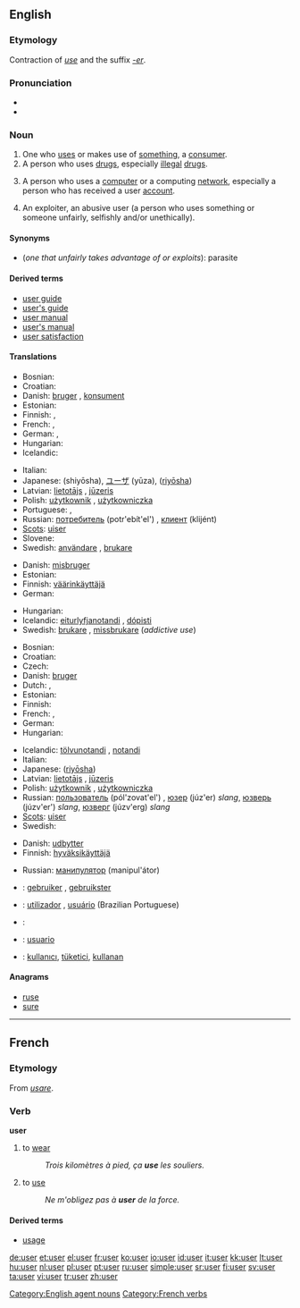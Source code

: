 ==English==
{{wikipedia}}

===Etymology===
Contraction of ''[[use]]'' and the suffix ''[[-er]]''.

===Pronunciation===
* {{audio|en-us-user.ogg|Audio (US)}}
* {{rhymes|uːzə(r)}}

===Noun===
{{en-noun}}

# One who [[use]]s or makes use of [[something]], a [[consumer]].
# A person who uses [[drug]]s, especially [[illegal]] [[drugs]].
# {{context|computing}} A person who uses a [[computer]] or a computing [[network]], especially a person who has received a user [[account]].
# {{pejorative}} An exploiter, an abusive user (a person who uses something or someone unfairly, selfishly and/or unethically).

====Synonyms====
* (''one that unfairly takes advantage of or exploits''): parasite

====Derived terms====
* [[user guide]]
* [[user's guide]]
* [[user manual]]
* [[user's manual]]
* [[user satisfaction]]

====Translations====
{{trans-top|one who uses something, a consumer}}
* Bosnian: {{t-|bs|korisnik|m}}
* Croatian: {{t-|hr|korisnik|m}}
* Danish: [[bruger]] {{c}}, [[konsument]] {{c}}
* Estonian: {{t|et|tarbija}}
* Finnish: {{t+|fi|käyttäjä}}, {{t-|fi|kuluttaja}}
* French: {{t+|fr|consommateur}}, {{t+|fr|utilisateur}}
* German: {{t+|de|Benutzer|m}}, {{t+|de|Verbraucher|m}}
* Hungarian: {{t+|hu|felhasználó}}
* Icelandic: {{t+|is|notandi|m}}
{{trans-mid}}
* Italian: {{t+|it|utente|m|f}}
* Japanese: {{Jpan|[[使用者]]}} (shiyōsha), [[ユーザ]] (yūza), {{Jpan|[[Japanese]]}} ([[riyōsha]])
* Latvian: [[lietotājs]] {{m}}, [[jūzeris]] {{m}}
* Polish: [[użytkownik]] {{m}}, [[użytkowniczka]] {{f}}
* Portuguese: {{t-|pt|consumidor|m}}, {{t+|pt|usuário|m}}
* Russian: [[потребитель]] (potr'ebít'el') {{m}}, [[клиент]] (klijént) {{m}}
* [[Scots]]: [[uiser]]
* Slovene: {{t+|sl|uporabnik|m}}
* Swedish: [[användare]] {{c}}, [[brukare]] {{c}}
{{trans-bottom}}

{{trans-top|one who uses drugs}}
* Danish: [[misbruger]] {{c}}
* Estonian: {{t|et|väärtarbija}}
* Finnish: [[väärinkäyttäjä]]
* German: {{t-|de|Drogenkonsument|m}}
{{trans-mid}}
* Hungarian: {{t+|hu|drogfogyasztó}}
* Icelandic: [[eiturlyfjanotandi]] {{m}}, [[dópisti]] {{m}}
* Swedish: [[brukare]] {{c}}, [[missbrukare]] {{c}} (''addictive use'')
{{trans-bottom}}

{{trans-top|person who uses a computer}}
* Bosnian: {{t-|bs|korisnik|m}}
* Croatian: {{t-|hr|korisnik|m}}
* Czech: {{t-|cs|uživatel|m}}
* Danish: [[bruger]] {{c}}
* Dutch: {{t-|nl|gebruiker|m}}, {{t-|nl|gebruikster|f}}
* Estonian: {{t-|et|kasutaja}}
* Finnish: {{t+|fi|käyttäjä}}
* French: {{t+|fr|utilisateur|m}}, {{t+|fr|utilisatrice|f}}
* German: {{t+|de|Benutzer|m}}
* Hungarian: {{t+|hu|felhasználó}}
{{trans-mid}}
* Icelandic: [[tölvunotandi]] {{m}}, [[notandi]] {{m}}
* Italian: {{t+|it|utente|m|f}}
* Japanese: {{Jpan|[[Japanese]]}} ([[riyōsha]])
* Latvian: [[lietotājs]] {{m}}, [[jūzeris]] {{m}}
* Polish: [[użytkownik]] {{m}}, [[użytkowniczka]] {{f}}
* Russian: [[пользователь]] (pól'zovat'el') {{m}}, [[юзер]] (júz'er) {{m}} ''slang'', [[юзверь]] (júzv'er') {{m}} ''slang'', [[юзверг]] (júzv'erg) {{m}} ''slang''
* [[Scots]]: [[uiser]]
* Swedish: {{t+|sv|användare|c}}
{{trans-bottom}}

{{trans-top|an exploiter}}
* Danish: [[udbytter]] {{c}}
* Finnish: [[hyväksikäyttäjä]]
{{trans-mid}}
* Russian: [[манипулятор]] (manipul'átor) {{m}}
{{trans-bottom}}

{{checktrans-top}}
* {{ttbc|Dutch}}: [[gebruiker]] {{m}}, [[gebruikster]] {{f}}
* {{ttbc|Portuguese}}: [[utilizador]] {{m}}, [[usuário]] {{m}} (Brazilian Portuguese)
* {{ttbc|Slovene}}: {{t+|sl|uporabnik|m}}
* {{ttbc|Spanish}}: [[usuario]] {{m}}
* {{ttbc|Turkish}}: [[kullanıcı]], [[tüketici]], [[kullanan]]
{{trans-bottom}}

====Anagrams====
* [[ruse]]
* [[sure]]

[[Category:English agent nouns]]

----

==French==

===Etymology===
From {{etyl|la}} ''[[usare]]''.

===Verb===
'''user'''

# to [[wear]]
#: ''Trois kilomètres à pied, ça '''use''' les souliers.''
# to [[use]]
#: ''Ne m'obligez pas à '''user''' de la force.''

====Derived terms====
* [[usage]]

[[Category:French verbs]]

[[de:user]]
[[et:user]]
[[el:user]]
[[fr:user]]
[[ko:user]]
[[io:user]]
[[id:user]]
[[it:user]]
[[kk:user]]
[[lt:user]]
[[hu:user]]
[[nl:user]]
[[pl:user]]
[[pt:user]]
[[ru:user]]
[[simple:user]]
[[sr:user]]
[[fi:user]]
[[sv:user]]
[[ta:user]]
[[vi:user]]
[[tr:user]]
[[zh:user]]